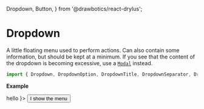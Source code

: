   Dropdown,
  Button,
} from '@drawbotics/react-drylus';



# Dropdown
A little floating menu used to perform actions. Can also contain some information, but should be kept at a minimum. If you see that the content of the dropdown is becoming excessive, use a [`Modal`](/components/modal) instead.

```jsx
import { Dropdown, DropdownOption, DropdownTitle, DropdownSeparator, DropdownSides } from '@drawbotics/react-drylus';
```
__Example__

<Playground component={Dropdown}>
  <Dropdown menu={
    <div>hello</div>
  }>
    <Button>I show the menu</Button>
  </Dropdown>
</Playground>
